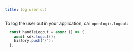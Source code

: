 ```yaml
---
title: Log user out
---
```


To log the user out in your application, call `openlogin.logout`:

```js
  const handleLogout = async () => {
    await sdk.logout();
    history.push("/");
  };
```
